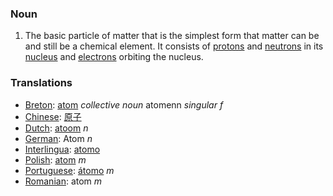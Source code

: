 === Noun ===
#The basic particle of matter that is the simplest form that matter can be and still be a chemical element.  It consists of [[proton]]s and [[neutron]]s in its [[nucleus]] and [[electron]]s orbiting the nucleus.

=== Translations ===
*[[Breton]]: [[atom]] ''collective noun'' atomenn ''singular f''
*[[Chinese]]: [[原子]]
*[[Dutch]]: [[atoom]] ''n''
*[[German]]: Atom ''n''
*[[Interlingua]]: [[atomo]]
*[[Polish]]: [[atom]] ''m''
*[[Portuguese]]: [[átomo]] ''m''
*[[Romanian]]: atom ''m''